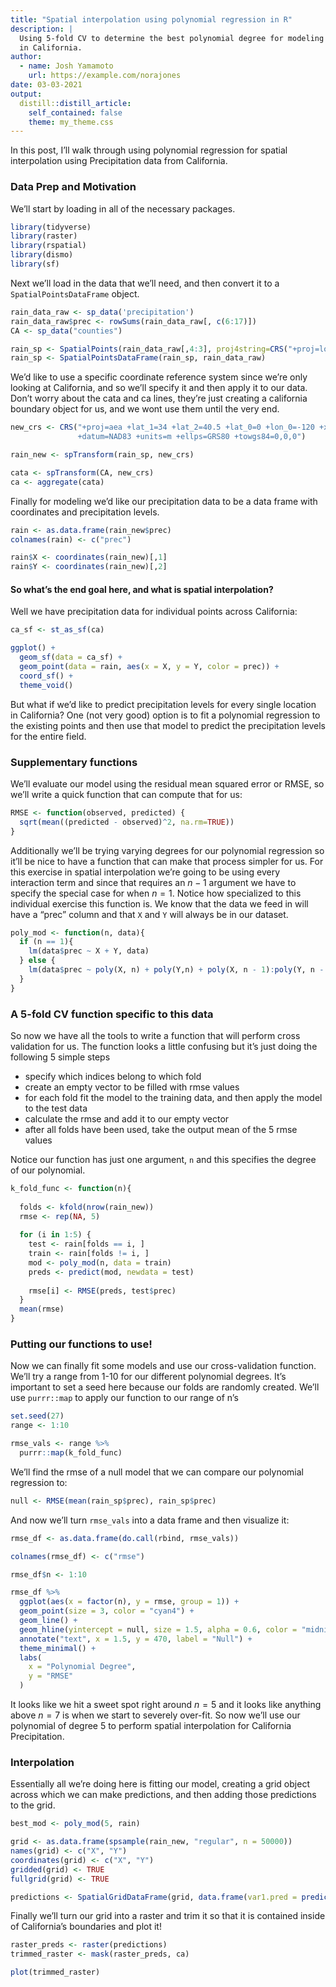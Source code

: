 ```yaml
---
title: "Spatial interpolation using polynomial regression in R"
description: |
  Using 5-fold CV to determine the best polynomial degree for modeling precipitation data
  in California.
author:
  - name: Josh Yamamoto 
    url: https://example.com/norajones
date: 03-03-2021
output:
  distill::distill_article:
    self_contained: false
    theme: my_theme.css
---
```



In this post, I'll walk through using polynomial regression for spatial interpolation using Precipitation data from California.

### Data Prep and Motivation

We'll start by loading in all of the necessary packages.

```r
library(tidyverse)
library(raster)
library(rspatial)
library(dismo)
library(sf)
```

Next we'll load in the data that we'll need, and then convert it to a `SpatialPointsDataFrame` object.

```r
rain_data_raw <- sp_data('precipitation')
rain_data_raw$prec <- rowSums(rain_data_raw[, c(6:17)])
CA <- sp_data("counties")

rain_sp <- SpatialPoints(rain_data_raw[,4:3], proj4string=CRS("+proj=longlat +datum=NAD83"))
rain_sp <- SpatialPointsDataFrame(rain_sp, rain_data_raw)
```

We'd like to use a specific coordinate reference system since we're only looking at California, and so we'll specify it and then apply it to our data. Don't worry about the cata and ca lines, they're just creating a california boundary object for us, and we wont use them until the very end.

```r
new_crs <- CRS("+proj=aea +lat_1=34 +lat_2=40.5 +lat_0=0 +lon_0=-120 +x_0=0 +y_0=-4000000
               +datum=NAD83 +units=m +ellps=GRS80 +towgs84=0,0,0")

rain_new <- spTransform(rain_sp, new_crs)

cata <- spTransform(CA, new_crs)
ca <- aggregate(cata)
```

Finally for modeling we'd like our precipitation data to be a data frame with coordinates and precipitation levels.

```r
rain <- as.data.frame(rain_new$prec)
colnames(rain) <- c("prec")

rain$X <- coordinates(rain_new)[,1]
rain$Y <- coordinates(rain_new)[,2]
```

#### So what's the end goal here, and what is spatial interpolation? 

Well we have precipitation data for individual points across California:

```r
ca_sf <- st_as_sf(ca)

ggplot() +
  geom_sf(data = ca_sf) + 
  geom_point(data = rain, aes(x = X, y = Y, color = prec)) +
  coord_sf() +
  theme_void()
```

But what if we'd like to predict precipitation levels for every single location in California? One (not very good) option is to fit a polynomial regression to the existing points and then use that model to predict the precipitation levels for the entire field.

### Supplementary functions

We'll evaluate our model using the residual mean squared error or RMSE, so we'll write a quick function that can compute that for us:

```r
RMSE <- function(observed, predicted) {
  sqrt(mean((predicted - observed)^2, na.rm=TRUE))
}
```

Additionally we'll be trying varying degrees for our polynomial regression so it'll be nice to have a function that can make that process simpler for us. For this exercise in spatial interpolation we're going to be using every interaction term and since that requires an $n - 1$ argument we have to specify the special case for when $n = 1$. Notice how specialized to this individual exercise this function is. We know that the data we feed in will have a "prec" column and that `X` and `Y` will always be in our dataset.

```r
poly_mod <- function(n, data){
  if (n == 1){
    lm(data$prec ~ X + Y, data)
  } else {
    lm(data$prec ~ poly(X, n) + poly(Y,n) + poly(X, n - 1):poly(Y, n - 1), data)
  }
}
```

### A 5-fold CV function specific to this data

So now we have all the tools to write a function that will perform cross validation for us. The function looks a little confusing but it's just doing the following 5 simple steps

  - specify which indices belong to which fold
  - create an empty vector to be filled with rmse values
  - for each fold fit the model to the training data, and then apply the model to the test data
  - calculate the rmse and add it to our empty vector
  - after all folds have been used, take the output mean of the 5 rmse values
  
Notice our function has just one argument, `n` and this specifies the degree of our polynomial.

```r
k_fold_func <- function(n){
  
  folds <- kfold(nrow(rain_new))
  rmse <- rep(NA, 5)
  
  for (i in 1:5) {
    test <- rain[folds == i, ]
    train <- rain[folds != i, ]
    mod <- poly_mod(n, data = train)
    preds <- predict(mod, newdata = test)
  
    rmse[i] <- RMSE(preds, test$prec)
  }
  mean(rmse)
}
```

### Putting our functions to use!

Now we can finally fit some models and use our cross-validation function. We'll try a range from 1-10 for our different polynomial degrees. It's important to set a seed here because our folds are randomly created. We'll use `purrr::map` to apply our function to our range of n's

```r
set.seed(27)
range <- 1:10

rmse_vals <- range %>% 
  purrr::map(k_fold_func)
```

We'll find the rmse of a null model that we can compare our polynomial regression to:

```r
null <- RMSE(mean(rain_sp$prec), rain_sp$prec)
```

And now we'll turn `rmse_vals` into a data frame and then visualize it:

```r
rmse_df <- as.data.frame(do.call(rbind, rmse_vals)) 

colnames(rmse_df) <- c("rmse")

rmse_df$n <- 1:10

rmse_df %>% 
  ggplot(aes(x = factor(n), y = rmse, group = 1)) +
  geom_point(size = 3, color = "cyan4") +
  geom_line() +
  geom_hline(yintercept = null, size = 1.5, alpha = 0.6, color = "midnightblue") +
  annotate("text", x = 1.5, y = 470, label = "Null") +
  theme_minimal() +
  labs(
    x = "Polynomial Degree",
    y = "RMSE"
  )
```

It looks like we hit a sweet spot right around $n = 5$ and it looks like anything above $n = 7$  is when we start to severely over-fit. So now we'll use our polynomial of degree 5 to perform spatial interpolation for California Precipitation. 

### Interpolation

Essentially all we're doing here is fitting our model, creating a grid object across which we can make predictions, and then adding those predictions to the grid.

```r
best_mod <- poly_mod(5, rain)

grid <- as.data.frame(spsample(rain_new, "regular", n = 50000))
names(grid) <- c("X", "Y")
coordinates(grid) <- c("X", "Y")
gridded(grid) <- TRUE
fullgrid(grid) <- TRUE 

predictions <- SpatialGridDataFrame(grid, data.frame(var1.pred = predict(best_mod, newdata = grid))) 
```


Finally we'll turn our grid into a raster and trim it so that it is contained inside of California's boundaries and plot it!

```r
raster_preds <- raster(predictions)
trimmed_raster <- mask(raster_preds, ca)

plot(trimmed_raster)
```













